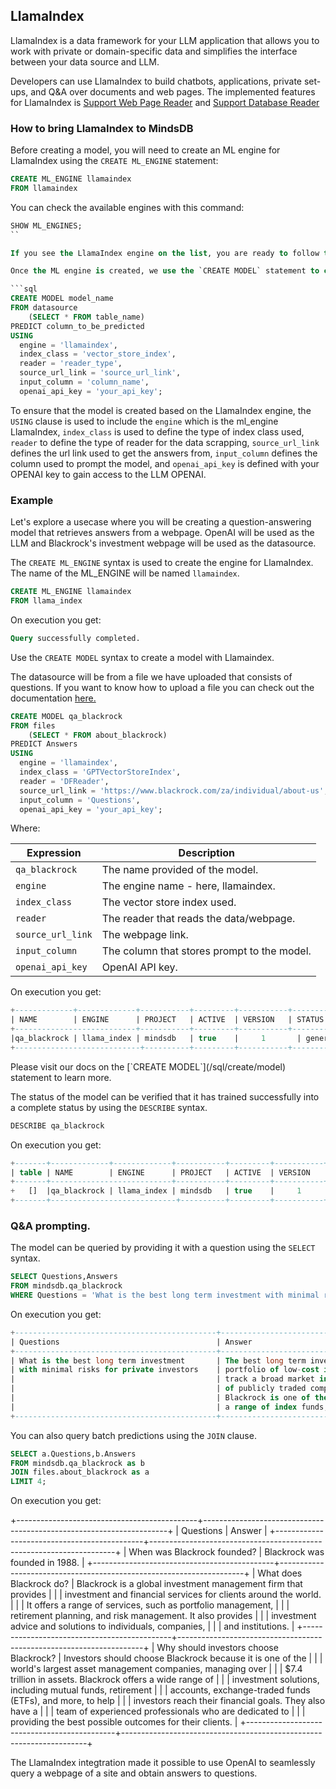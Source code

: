 ## LlamaIndex

LlamaIndex is a data framework for your LLM application that allows you to work with private or domain-specific data and simplifies the interface between your data source and LLM.

Developers can use LlamaIndex to build chatbots, applications, private set-ups, and Q&A over documents and web pages. The implemented features for LlamaIndex is [Support Web Page Reader](https://gpt-index.readthedocs.io/en/latest/examples/data_connectors/WebPageDemo.html) and [Support Database Reader](https://gpt-index.readthedocs.io/en/latest/examples/data_connectors/DatabaseReaderDemo.html)

### How to bring LlamaIndex to MindsDB

Before creating a model, you will need to create an ML engine for LlamaIndex using the `CREATE ML_ENGINE` statement:

```sql
CREATE ML_ENGINE llamaindex
FROM llamaindex
```

You can check the available engines with this command:

```sql
SHOW ML_ENGINES;
``

If you see the LlamaIndex engine on the list, you are ready to follow the tutorials.

Once the ML engine is created, we use the `CREATE MODEL` statement to create the LlamaIndex model in MindsDB.

```sql
CREATE MODEL model_name
FROM datasource
    (SELECT * FROM table_name)
PREDICT column_to_be_predicted
USING 
  engine = 'llamaindex', 
  index_class = 'vector_store_index',
  reader = 'reader_type',
  source_url_link = 'source_url_link',
  input_column = 'column_name',
  openai_api_key = 'your_api_key';
  ```

To ensure that the model is created based on the LlamaIndex engine, the `USING` clause is used to include the `engine` which is the ml_engine LlamaIndex, `index_class` is used to define the type of index class used, `reader` to define the type of reader for the data scrapping, `source_url_link` defines the url link used to get the answers from, `input_column` defines the column used to prompt the model, and `openai_api_key` is defined with your OPENAI key to gain access to the LLM OPENAI.

### Example

Let's explore a usecase where you will be creating a question-answering model that retrieves answers from a webpage. OpenAI will be used as the LLM and Blackrock's investment webpage will be used as the datasource.

The `CREATE ML_ENGINE` syntax is used to create the engine for LlamaIndex. The name of the ML_ENGINE will be named `llamaindex`.

```sql
CREATE ML_ENGINE llamaindex
FROM llama_index
```

On execution you get:
```sql
Query successfully completed.
```

Use the `CREATE MODEL` syntax to create a model with Llamaindex.

The datasource will be from a file we have uploaded that consists of questions. If you want to know how to upload a file you can check out the documentation [here.](https://docs.mindsdb.com/sql/create/file)

```sql
CREATE MODEL qa_blackrock
FROM files
    (SELECT * FROM about_blackrock)
PREDICT Answers
USING 
  engine = 'llamaindex', 
  index_class = 'GPTVectorStoreIndex',
  reader = 'DFReader',
  source_url_link = 'https://www.blackrock.com/za/individual/about-us',
  input_column = 'Questions',
  openai_api_key = 'your_api_key';
  ```

Where:

| Expression                             | Description                                |
|----------------------------------------|--------------------------------------------| 
| `qa_blackrock`                         | The name provided of the model.            |
| `engine`                               | The engine name - here, llamaindex.        |
| `index_class`                          | The vector store index used.               |
| `reader`                               |The reader that reads the data/webpage.     |
| `source_url_link`                      | The webpage link.                          |
| `input_column`                         | The column that stores prompt to the model.|
| `openai_api_key`                       | OpenAI API key.                            |


On execution you get:

```sql
+-------------+-------------+-----------+---------+-----------+------------+-----------+-----------+---------------+-----------------+---------+------------------------------+------------------------------------------------------------------------------------------------------------------------------------------------------------------------------------------------------------------------------------+------+
| NAME        | ENGINE      | PROJECT   | ACTIVE  | VERSION   | STATUS     | ACCURACY  | PREDICT   | UPDATE_STATUS | MINDSDB_VERSION | ERROR   | SELECT_DATA_QUERY            | TRAINING_OPTIONS                                                                                                                                                                                                                   | TAG  |
+---------------------------+-----------+---------+-----------+------------+-----------+-----------+---------------+-----------------+---------+------------------------------+------------------------------------------------------------------------------------------------------------------------------------------------------------------------------------------------------------------------------------+------+
|qa_blackrock | llama_index | mindsdb   | true    | 	1       | generating | NULL      | Answers   | up_to_date    | 23.9.1.1        | NULL    | SELECT * FROM about_blackrock| {'target': 'Answers', 'using': {'index_class': 'GPTVectorStoreIndex', 'reader': 'DFReader', 'source_url_link': 'https://www.blackrock.com/za/individual/about-us', 'input_column': 'Questions', 'openai_api_key': 'your_api_key'}} | NULL |
+----------------------------+----------+---------+-----------+------------+-----------+-----------+---------------+-----------------+---------+------------------------------+------------------------------------------------------------------------------------------------------------------------------------------------------------------------------------------------------------------------------------+------+
```

<Tip>
Please visit our docs on the [`CREATE MODEL`](/sql/create/model) statement to learn more.
</Tip>

The status of the model can be verified that it has trained successfully into a complete status by using the `DESCRIBE` syntax.

```sql
DESCRIBE qa_blackrock
```

On execution you get:

```sql
+-------+-------------+-------------+-----------+---------+-----------+------------+-----------+-----------+---------------+-----------------+---------+------------------------------+------------------------------------------------------------------------------------------------------------------------------------------------------------------------------------------------------------------------------------+------+
| table | NAME        | ENGINE      | PROJECT   | ACTIVE  | VERSION   | STATUS     | ACCURACY  | PREDICT   | UPDATE_STATUS | MINDSDB_VERSION | ERROR   | SELECT_DATA_QUERY            | TRAINING_OPTIONS                                                                                                                                                                                                                   | TAG  |
+-------+---------------------------+-----------+---------+-----------+------------+-----------+-----------+---------------+-----------------+---------+------------------------------+------------------------------------------------------------------------------------------------------------------------------------------------------------------------------------------------------------------------------------+------+
+   []  |qa_blackrock | llama_index | mindsdb   | true    | 	1       | generating | NULL      | Answers   | up_to_date    | 23.9.1.1        | NULL    | SELECT * FROM about_blackrock| {'target': 'Answers', 'using': {'index_class': 'GPTVectorStoreIndex', 'reader': 'DFReader', 'source_url_link': 'https://www.blackrock.com/za/individual/about-us', 'input_column': 'Questions', 'openai_api_key': 'your_api_key'}} | NULL |
+-------+----------------------------+----------+---------+-----------+------------+-----------+-----------+---------------+-----------------+---------+------------------------------+------------------------------------------------------------------------------------------------------------------------------------------------------------------------------------------------------------------------------------+------+
```

### Q&A prompting.

The model can be queried by providing it with a question using the `SELECT` syntax.

```sql
SELECT Questions,Answers
FROM mindsdb.qa_blackrock
WHERE Questions = 'What is the best long term investment with minimal risks for private investors';
```

On execution you get:

```sql
+---------------------------------------------+-----------------------------------------------------------------------------------------------------+
| Questions                                   | Answer                                                                                              |
+---------------------------------------------+-----------------------------------------------------------------------------------------------------+
| What is the best long term investment       | The best long term investment with minimal risks for private investors is a diversified.            |
| with minimal risks for private investors    | portfolio of low-cost index funds. These funds typically.                                           |
|                                             | track a broad market index, such as the S&P 500, and provide exposure to a wide variety.            |
|                                             | of publicly traded companies with minimal risk.                                                     |
|                                             | Blackrock is one of the largest asset management companies in the world, and offers.                | 
|                                             | a range of index funds, exchange-traded funds, and other investment products for private investors. |
+---------------------------------------------+-----------------------------------------------------------------------------------------------------+
```

You can also query batch predictions using the `JOIN` clause.

```sql
SELECT a.Questions,b.Answers
FROM mindsdb.qa_blackrock as b
JOIN files.about_blackrock as a
LIMIT 4;
``` 

On execution you get:

+---------------------------------------------+---------------------------------------------------------------------+
| Questions                                   | Answer                                                              |
+---------------------------------------------+---------------------------------------------------------------------+
| When was Blackrock founded?                 | Blackrock was founded in 1988.                                      |
+---------------------------------------------+---------------------------------------------------------------------+
| What does Blackrock do?                     | Blackrock is a global investment management firm that provides      |
|                                             | investment and financial services for clients around the world.     |
|                                             | It offers a range of services, such as portfolio management,        |
|                                             | retirement planning, and risk management. It also provides          |
|                                             | investment advice and solutions to individuals, companies,          |
|                                             | and institutions.                                                   |
+---------------------------------------------+---------------------------------------------------------------------+
| Why should investors choose Blackrock?      | Investors should choose Blackrock because it is one of the          |
|                                             | world's largest asset management companies, managing over           |
|                                             | $7.4 trillion in assets. Blackrock offers a wide range of           |
|                                             | investment solutions, including mutual funds, retirement            |
|                                             | accounts, exchange-traded funds (ETFs), and more, to help           |
|                                             | investors reach their financial goals. They also have a             |
|                                             | team of experienced professionals who are dedicated to              |
|                                             | providing the best possible outcomes for their clients.             |
+---------------------------------------------+---------------------------------------------------------------------+

The LlamaIndex integtration made it possible to use OpenAI to seamlessly query a webpage of a site and obtain answers to questions.